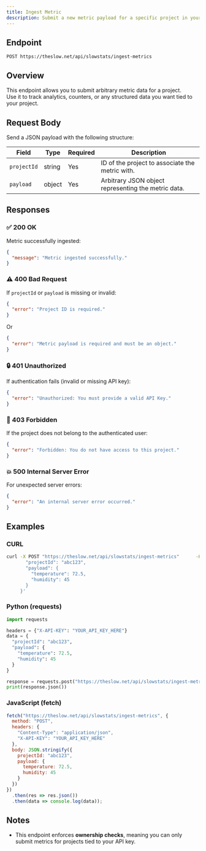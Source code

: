 ```yaml
---
title: Ingest Metric
description: Submit a new metric payload for a specific project in your SlowNet account using an API key.
---
```



## Endpoint

```
POST https://theslow.net/api/slowstats/ingest-metrics
```

## Overview

This endpoint allows you to submit arbitrary metric data for a project.  
Use it to track analytics, counters, or any structured data you want tied to your project.

<AuthSnippet/>

## Request Body

Send a JSON payload with the following structure:

| Field       | Type   | Required | Description |
|-------------|--------|----------|-------------|
| `projectId` | string | Yes      | ID of the project to associate the metric with. |
| `payload`   | object | Yes      | Arbitrary JSON object representing the metric data. |

## Responses

### ✅ 200 OK

Metric successfully ingested:

```json
{
  "message": "Metric ingested successfully."
}
```

### ⚠️ 400 Bad Request

If `projectId` or `payload` is missing or invalid:

```json
{
  "error": "Project ID is required."
}
```

Or

```json
{
  "error": "Metric payload is required and must be an object."
}
```

### 🔒 401 Unauthorized

If authentication fails (invalid or missing API key):

```json
{
  "error": "Unauthorized: You must provide a valid API Key."
}
```

### 🚫 403 Forbidden

If the project does not belong to the authenticated user:

```json
{
  "error": "Forbidden: You do not have access to this project."
}
```

### 💥 500 Internal Server Error

For unexpected server errors:

```json
{
  "error": "An internal server error occurred."
}
```

## Examples

### CURL

```bash
curl -X POST "https://theslow.net/api/slowstats/ingest-metrics"      -H "Content-Type: application/json"      -H "X-API-KEY: YOUR_API_KEY_HERE"      -d '{
       "projectId": "abc123",
       "payload": {
         "temperature": 72.5,
         "humidity": 45
       }
     }'
```

### Python (requests)

```python
import requests

headers = {"X-API-KEY": "YOUR_API_KEY_HERE"}
data = {
  "projectId": "abc123",
  "payload": {
    "temperature": 72.5,
    "humidity": 45
  }
}

response = requests.post("https://theslow.net/api/slowstats/ingest-metrics", json=data, headers=headers)
print(response.json())
```

### JavaScript (fetch)

```javascript
fetch("https://theslow.net/api/slowstats/ingest-metrics", {
  method: "POST",
  headers: {
    "Content-Type": "application/json",
    "X-API-KEY": "YOUR_API_KEY_HERE"
  },
  body: JSON.stringify({
    projectId: "abc123",
    payload: {
      temperature: 72.5,
      humidity: 45
    }
  })
})
  .then(res => res.json())
  .then(data => console.log(data));
```

## Notes

- This endpoint enforces **ownership checks**, meaning you can only submit metrics for projects tied to your API key.

<SupportSnippet/>
